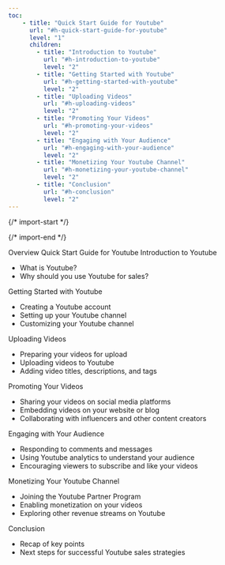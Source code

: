 ```yaml
---
toc: 
    - title: "Quick Start Guide for Youtube"
      url: "#h-quick-start-guide-for-youtube"
      level: "1"
      children:
        - title: "Introduction to Youtube"
          url: "#h-introduction-to-youtube"
          level: "2"
        - title: "Getting Started with Youtube"
          url: "#h-getting-started-with-youtube"
          level: "2"
        - title: "Uploading Videos"
          url: "#h-uploading-videos"
          level: "2"
        - title: "Promoting Your Videos"
          url: "#h-promoting-your-videos"
          level: "2"
        - title: "Engaging with Your Audience"
          url: "#h-engaging-with-your-audience"
          level: "2"
        - title: "Monetizing Your Youtube Channel"
          url: "#h-monetizing-your-youtube-channel"
          level: "2"
        - title: "Conclusion"
          url: "#h-conclusion"
          level: "2"
---
```


{/* import-start */}
  
{/* import-end */}
   
<STitle>
Overview
</STitle>

<SH level="1" id="h-quick-start-guide-for-youtube">
Quick Start Guide for Youtube
</SH>


<SH level="2" id="h-introduction-to-youtube">
Introduction to Youtube
</SH>


* What is Youtube?
* Why should you use Youtube for sales?

<SH level="2" id="h-getting-started-with-youtube">
Getting Started with Youtube
</SH>


* Creating a Youtube account
* Setting up your Youtube channel
* Customizing your Youtube channel

<SH level="2" id="h-uploading-videos">
Uploading Videos
</SH>


* Preparing your videos for upload
* Uploading videos to Youtube
* Adding video titles, descriptions, and tags

<SH level="2" id="h-promoting-your-videos">
Promoting Your Videos
</SH>


* Sharing your videos on social media platforms
* Embedding videos on your website or blog
* Collaborating with influencers and other content creators

<SH level="2" id="h-engaging-with-your-audience">
Engaging with Your Audience
</SH>


* Responding to comments and messages
* Using Youtube analytics to understand your audience
* Encouraging viewers to subscribe and like your videos

<SH level="2" id="h-monetizing-your-youtube-channel">
Monetizing Your Youtube Channel
</SH>


* Joining the Youtube Partner Program
* Enabling monetization on your videos
* Exploring other revenue streams on Youtube

<SH level="2" id="h-conclusion">
Conclusion
</SH>


* Recap of key points
* Next steps for successful Youtube sales strategies

